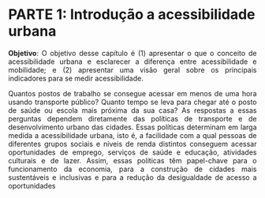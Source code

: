 # PARTE 1: Introdução a acessibilidade urbana

<div style="text-align: justify">


**Objetivo**: O objetivo desse capítulo é (1) apresentar o que o conceito de acessibilidade urbana e esclarecer a diferença entre acessibilidade e mobilidade; e (2) apresentar uma visão geral sobre os principais indicadores para se medir acessibilidade.


Quantos postos de trabalho se consegue acessar em menos de uma hora usando transporte público? Quanto tempo se leva para chegar até o posto de saúde ou escola mais próxima da sua casa? As respostas a essas perguntas dependem diretamente das políticas de transporte e de desenvolvimento urbano das cidades. Essas políticas determinam em larga medida a acessibilidade urbana, isto é, a facilidade com a qual pessoas de diferentes grupos sociais e níveis de renda distintos conseguem acessar oportunidades de emprego, serviços de saúde e educação, atividades culturais e de lazer. Assim, essas políticas têm papel-chave para o funcionamento da economia, para a construção de cidades mais sustentáveis e inclusivas e para a redução da desigualdade de acesso a oportunidades

</div>
